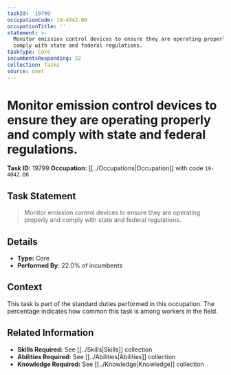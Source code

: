 ```yaml
---
taskId: '19799'
occupationCode: 19-4042.00
occupationTitle: ''
statement: >-
  Monitor emission control devices to ensure they are operating properly and
  comply with state and federal regulations.
taskType: Core
incumbentsResponding: 22
collection: Tasks
source: onet
---
```

# Monitor emission control devices to ensure they are operating properly and comply with state and federal regulations.

**Task ID:** 19799
**Occupation:** [[../Occupations|Occupation]] with code `19-4042.00`

## Task Statement

> Monitor emission control devices to ensure they are operating properly and comply with state and federal regulations.

## Details

- **Type:** Core
- **Performed By:** 22.0% of incumbents

## Context

This task is part of the standard duties performed in this occupation. The percentage indicates how common this task is among workers in the field.

## Related Information

- **Skills Required:** See [[../Skills|Skills]] collection
- **Abilities Required:** See [[../Abilities|Abilities]] collection
- **Knowledge Required:** See [[../Knowledge|Knowledge]] collection
